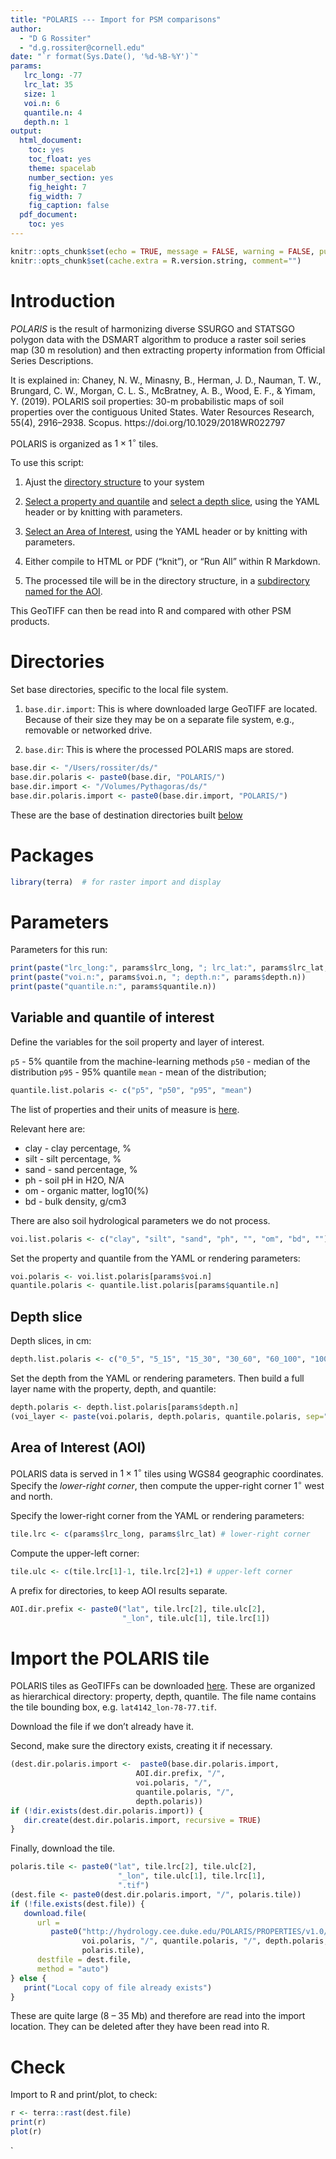 ```yaml
---
title: "POLARIS --- Import for PSM comparisons"
author:
  - "D G Rossiter"
  - "d.g.rossiter@cornell.edu"
date: "`r format(Sys.Date(), '%d-%B-%Y')`"
params:
   lrc_long: -77
   lrc_lat: 35
   size: 1
   voi.n: 6
   quantile.n: 4 
   depth.n: 1
output:
  html_document:
    toc: yes
    toc_float: yes
    theme: spacelab
    number_section: yes
    fig_height: 7
    fig_width: 7
    fig_caption: false
  pdf_document:
    toc: yes
---
```


```r
knitr::opts_chunk$set(echo = TRUE, message = FALSE, warning = FALSE, purl=FALSE, fig.align = 'center')
knitr::opts_chunk$set(cache.extra = R.version.string, comment="")
```

# Introduction

_POLARIS_ is the result of harmonizing diverse SSURGO and STATSGO polygon data with the DSMART algorithm to produce a raster soil series map (30 m resolution) and then extracting property information from Official Series Descriptions.

It is explained in: Chaney, N. W., Minasny, B., Herman, J. D., Nauman, T. W., Brungard, C. W., Morgan, C. L. S., McBratney, A. B., Wood, E. F., & Yimam, Y. (2019). POLARIS soil properties: 30-m probabilistic maps of soil properties over the contiguous United States. Water Resources Research, 55(4), 2916–2938. Scopus. https://doi.org/10.1029/2018WR022797 

POLARIS is organized as $1 \times 1^\circ$ tiles.

To use this script:

1. Ajust the [directory structure](#dirs) to your system

2. [Select a property and quantile](#voi) and [select a depth slice](#depth), using the YAML header or by knitting with parameters.

3. [Select an Area of Interest](#aoi), using the YAML header or by knitting with parameters.

4. Either compile to HTML or PDF ("knit"), or "Run All" within R Markdown.

5. The processed tile will be in the directory structure, in a [subdirectory named for the AOI](#import).

This GeoTIFF can then be read into R and compared with other PSM products.

# Directories {#dirs}

Set base directories, specific to the local file system. 

1. `base.dir.import`: This is where downloaded large GeoTIFF are located. Because of their size they may be on a separate file system, e.g., removable or networked drive.

2. `base.dir`: This is where the processed POLARIS maps are stored.


```r
base.dir <- "/Users/rossiter/ds/"
base.dir.polaris <- paste0(base.dir, "POLARIS/")
base.dir.import <- "/Volumes/Pythagoras/ds/"
base.dir.polaris.import <- paste0(base.dir.import, "POLARIS/")
```

These are the base of destination directories built [below](#dest)

# Packages

```r
library(terra)  # for raster import and display
```

# Parameters

Parameters for this run:

```r
print(paste("lrc_long:", params$lrc_long, "; lrc_lat:", params$lrc_lat, "; size:", params$size))
print(paste("voi.n:", params$voi.n, "; depth.n:", params$depth.n))
print(paste("quantile.n:", params$quantile.n))
```


## Variable and quantile of interest {#voi}

Define the variables for the soil property and layer of interest.

`p5` - 5% quantile from the machine-learning methods
`p50` - median of the distribution
`p95` - 95% quantile
`mean` - mean of the distribution;

```r
quantile.list.polaris <- c("p5", "p50", "p95", "mean")
```

The list of properties and their units of measure is [here](http://hydrology.cee.duke.edu/POLARIS/PROPERTIES/v1.0/Readme).

Relevant here are:

* clay - clay percentage, %
* silt - silt percentage, %
* sand - sand percentage, %
* ph - soil pH in H2O, N/A
* om - organic matter, log10(%)
* bd - bulk density, g/cm3

There are also soil hydrological parameters we do not process.

```r
voi.list.polaris <- c("clay", "silt", "sand", "ph", "", "om", "bd", "") 
```

Set the property and quantile from the YAML or rendering parameters:

```r
voi.polaris <- voi.list.polaris[params$voi.n]
quantile.polaris <- quantile.list.polaris[params$quantile.n]
```


## Depth slice {#depth}

Depth slices, in cm:

```r
depth.list.polaris <- c("0_5", "5_15", "15_30", "30_60", "60_100", "100_200")
```

Set the depth from the YAML or rendering parameters.
Then build a full layer name with the property, depth, and quantile:

```r
depth.polaris <- depth.list.polaris[params$depth.n]
(voi_layer <- paste(voi.polaris, depth.polaris, quantile.polaris, sep="_")) # layer of interest 
```

## Area of Interest (AOI) {#aoi}

POLARIS data is served in $1 \times 1^\circ$ tiles using WGS84 geographic coordinates. Specify the _lower-right corner_, then compute the upper-right corner $1^\circ$ west and north.

Specify the lower-right corner from the YAML or rendering parameters:

```r
tile.lrc <- c(params$lrc_long, params$lrc_lat) # lower-right corner
```

Compute the upper-left corner:

```r
tile.ulc <- c(tile.lrc[1]-1, tile.lrc[2]+1) # upper-left corner
```

A prefix for directories, to keep AOI results separate.

```r
AOI.dir.prefix <- paste0("lat", tile.lrc[2], tile.ulc[2],
                         "_lon", tile.ulc[1], tile.lrc[1])
```

# Import the POLARIS tile {#import}

POLARIS tiles as GeoTIFFs can be downloaded [here](http://hydrology.cee.duke.edu/POLARIS/PROPERTIES/v1.0).
These are organized as hierarchical directory: property, depth, quantile.
The file name contains the tile bounding box, e.g. `lat4142_lon-78-77.tif`.

Download the file if we don't already have it.


Second, make sure the directory exists, creating it if necessary.

```r
(dest.dir.polaris.import <-  paste0(base.dir.polaris.import, 
                            AOI.dir.prefix, "/",
                            voi.polaris, "/", 
                            quantile.polaris, "/", 
                            depth.polaris))
if (!dir.exists(dest.dir.polaris.import)) {
   dir.create(dest.dir.polaris.import, recursive = TRUE)
}
```

Finally, download the tile.

```r
polaris.tile <- paste0("lat", tile.lrc[2], tile.ulc[2],
                        "_lon", tile.ulc[1], tile.lrc[1],
                        ".tif")
(dest.file <- paste0(dest.dir.polaris.import, "/", polaris.tile))
if (!file.exists(dest.file)) {
   download.file(
      url = 
         paste0("http://hydrology.cee.duke.edu/POLARIS/PROPERTIES/v1.0/",
                voi.polaris, "/", quantile.polaris, "/", depth.polaris, "/",
                polaris.tile), 
      destfile = dest.file,
      method = "auto")
} else {
   print("Local copy of file already exists")
}
```

These are quite large (8 -- 35 Mb) and therefore are read into the import location.
They can be deleted after they have been read into R.

# Check

Import to R and print/plot, to check:

```r
r <- terra::rast(dest.file)
print(r)
plot(r)
```
`

